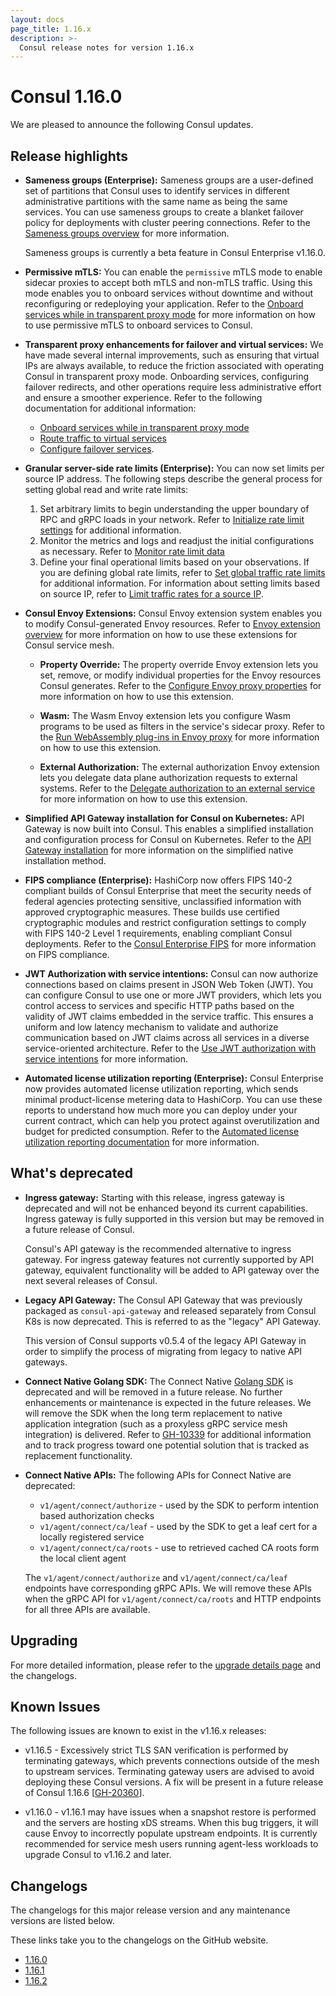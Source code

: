 ```yaml
---
layout: docs
page_title: 1.16.x
description: >-
  Consul release notes for version 1.16.x
---
```


# Consul 1.16.0

We are pleased to announce the following Consul updates. 

## Release highlights

- **Sameness groups (Enterprise):** Sameness groups are a user-defined set of partitions that Consul uses to identify services in different administrative partitions with the same name as being the same services. You can use sameness groups to create a blanket failover policy for deployments with cluster peering connections. Refer to the [Sameness groups overview](/consul/docs/multi-tenant/sameness-group/vm) for more information.

   <Note> Sameness groups is currently a beta feature in Consul Enterprise v1.16.0. </Note>

- **Permissive mTLS:** You can enable the `permissive` mTLS mode to enable sidecar proxies to accept both mTLS and non-mTLS traffic. Using this mode enables you to onboard services without downtime and without reconfiguring or redeploying your application. Refer to the [Onboard services while in transparent proxy mode](/consul/docs/k8s/connect/onboarding-tproxy-mode) for more information on how to use permissive mTLS to onboard services to Consul.

- **Transparent proxy enhancements for failover and virtual services:** We have made several internal improvements, such as ensuring that virtual IPs are always available, to reduce the friction associated with operating Consul in transparent proxy mode. Onboarding services, configuring failover redirects, and other operations require less administrative effort and ensure a smoother experience. Refer to the following documentation for additional information: 

    - [Onboard services while in transparent proxy mode](/consul/docs/k8s/connect/onboarding-tproxy-mode)
    - [Route traffic to virtual services](/consul/docs/k8s/l7-traffic/route-to-virtual-services)
    - [Configure failover services](/consul/docs/k8s/l7-traffic/failover-tproxy).

- **Granular server-side rate limits (Enterprise):** You can now set limits per source IP address. The following steps describe the general process for setting global read and write rate limits:

    1. Set arbitrary limits to begin understanding the upper boundary of RPC and gRPC loads in your network. Refer to [Initialize rate limit settings](/consul/docs/manage/rate-limit/initialize) for additional information.
    1. Monitor the metrics and logs and readjust the initial configurations as necessary. Refer to [Monitor rate limit data](/consul/docs/manage/rate-limit/monitor)
    1. Define your final operational limits based on your observations. If you are defining global rate limits, refer to [Set global traffic rate limits](/consul/docs/manage/rate-limit/global) for additional information. For information about setting limits based on source IP, refer to [Limit traffic rates for a source IP](/consul/docs/manage/rate-limit/source).

- **Consul Envoy Extensions:** Consul Envoy extension system enables you to modify Consul-generated Envoy resources. Refer to [Envoy extension overview](/consul/docs/envoy-extension) for more information on how to use these extensions for Consul service mesh.

    - **Property Override:** The property override Envoy extension lets you set, remove, or modify individual properties for the Envoy resources Consul generates. Refer to the [Configure Envoy proxy properties](/consul/docs/envoy-extension/property-override) for more information on how to use this extension. 

    - **Wasm:** The Wasm Envoy extension lets you configure Wasm programs to be used as filters in the service's sidecar proxy. Refer to the [Run WebAssembly plug-ins in Envoy proxy](/consul/docs/envoy-extension/wasm) for more information on how to use this extension. 

    - **External Authorization:** The external authorization Envoy extension lets you delegate data plane authorization requests to external systems. Refer to the [Delegate authorization to an external service](/consul/docs/envoy-extension/ext-authz) for more information on how to use this extension. 

- **Simplified API Gateway installation for Consul on Kubernetes:** API Gateway is now built into Consul. This enables a simplified installation and configuration process for Consul on Kubernetes. Refer to the [API Gateway installation](/consul/docs/north-south/api-gateway/k8s/enable) for more information on the simplified native installation method. 

- **FIPS compliance (Enterprise):** HashiCorp now offers FIPS 140-2 compliant builds of Consul Enterprise that meet the security needs of federal agencies protecting sensitive, unclassified information with approved cryptographic measures. These builds use certified cryptographic modules and restrict configuration settings to comply with FIPS 140-2 Level 1 requirements, enabling compliant Consul deployments. Refer to the [Consul Enterprise FIPS](/consul/docs/enterprise/fips) for more information on FIPS compliance.

- **JWT Authorization with service intentions:** Consul can now authorize connections based on claims present in JSON Web Token (JWT). You can configure Consul to use one or more JWT providers, which lets you control access to services and specific HTTP paths based on the validity of JWT claims embedded in the service traffic. This ensures a uniform and low latency mechanism to validate and authorize communication based on JWT claims across all services in a diverse service-oriented architecture. Refer to the [Use JWT authorization with service intentions](/consul/docs/secure-mesh/intention/jwt) for more information.

- **Automated license utilization reporting (Enterprise):** Consul Enterprise now provides automated license utilization reporting, which sends minimal product-license metering data to HashiCorp. You can use these reports to understand how much more you can deploy under your current contract, which can help you protect against overutilization and budget for predicted consumption. Refer to the [Automated license utilization reporting documentation](/consul/docs/enterprise/license/utilization-reporting) for more information. 

## What's deprecated

- **Ingress gateway:** Starting with this release, ingress gateway is deprecated and will not be enhanced beyond its current capabilities. Ingress gateway is fully supported in this version but may be removed in a future release of Consul. 

  Consul's API gateway is the recommended alternative to ingress gateway. For ingress gateway features not currently supported by API gateway, equivalent functionality will be added to API gateway over the next several releases of Consul.

- **Legacy API Gateway:** The Consul API Gateway that was previously packaged as `consul-api-gateway` and released separately from Consul K8s is now deprecated. This is referred to as the "legacy" API Gateway.

  This version of Consul supports v0.5.4 of the legacy API Gateway in order to simplify the process of migrating from legacy to native API gateways.

- **Connect Native Golang SDK:** The Connect Native [Golang SDK](https://github.com/hashicorp/consul/tree/main/connect) is deprecated and will be removed in a future release. No further enhancements or maintenance is expected in the future releases. We will remove the SDK when the long term replacement to native application integration (such as a proxyless gRPC service mesh integration) is delivered. Refer to [GH-10339](https://github.com/hashicorp/consul/issues/10339) for additional information and to track progress toward one potential solution that is tracked as replacement functionality.

- **Connect Native APIs:** The following APIs for Connect Native are deprecated: 
  - `v1/agent/connect/authorize` - used by the SDK to perform intention based authorization checks
  - `v1/agent/connect/ca/leaf` - used by the SDK to get a leaf cert for a locally registered service
  - `v1/agent/connect/ca/roots` - use to retrieved cached CA roots form the local client agent
  
  The `v1/agent/connect/authorize` and `v1/agent/connect/ca/leaf` endpoints have corresponding gRPC APIs. We will remove these APIs when the gRPC API for `v1/agent/connect/ca/roots` and HTTP endpoints for all three APIs are available. 

## Upgrading

For more detailed information, please refer to the [upgrade details page](/consul/docs/upgrading/upgrade-specific) and the changelogs.

## Known Issues

The following issues are known to exist in the v1.16.x releases:

- v1.16.5 - Excessively strict TLS SAN verification is performed by terminating gateways,
    which prevents connections outside of the mesh to upstream services. Terminating gateway
    users are advised to avoid deploying these Consul versions. A fix will be present in a future
    release of Consul 1.16.6 [[GH-20360](https://github.com/hashicorp/consul/issues/20360)].

- v1.16.0 - v1.16.1 may have issues when a snapshot restore is performed
    and the servers are hosting xDS streams. When this bug triggers, it
    will cause Envoy to incorrectly populate upstream endpoints. It is
    currently recommended for service mesh users running agent-less
    workloads to upgrade Consul to v1.16.2 and later.

## Changelogs

The changelogs for this major release version and any maintenance versions are listed below.

<Note> These links take you to the changelogs on the GitHub website. </Note>

- [1.16.0](https://github.com/hashicorp/consul/releases/tag/v1.16.0)
- [1.16.1](https://github.com/hashicorp/consul/releases/tag/v1.16.1)
- [1.16.2](https://github.com/hashicorp/consul/releases/tag/v1.16.2)
